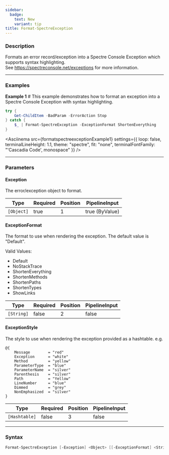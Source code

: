 ```yaml
---
sidebar:
  badge:
    text: New
    variant: tip
title: Format-SpectreException
---
```









### Description

Formats an error record/exception into a Spectre Console Exception which supports syntax highlighting.  
See https://spectreconsole.net/exceptions for more information.



---


### Examples


**Example 1**  # This example demonstrates how to format an exception into a Spectre Console Exception with syntax highlighting.



```powershell
try {
    Get-ChildItem -BadParam -ErrorAction Stop
} catch {
    $_ | Format-SpectreException -ExceptionFormat ShortenEverything
}
```
<Asciinema
    src={formatspectreexceptionExample1}
    settings={{
        loop: false,
        terminalLineHeight: 1.1,
        theme: "spectre",
        fit: "none",
        terminalFontFamily: "'Cascadia Code', monospace"
    }}
/>


---


### Parameters
#### **Exception**

The error/exception object to format.






|Type      |Required|Position|PipelineInput |
|----------|--------|--------|--------------|
|`[Object]`|true    |1       |true (ByValue)|



#### **ExceptionFormat**

The format to use when rendering the exception. The default value is "Default".



Valid Values:

* Default
* NoStackTrace
* ShortenEverything
* ShortenMethods
* ShortenPaths
* ShortenTypes
* ShowLinks






|Type      |Required|Position|PipelineInput|
|----------|--------|--------|-------------|
|`[String]`|false   |2       |false        |



#### **ExceptionStyle**

The style to use when rendering the exception provided as a hashtable. e.g. 
```
@{
    Message        = "red"
    Exception      = "white"
    Method         = "yellow"
    ParameterType  = "blue"
    ParameterName  = "silver"
    Parenthesis    = "silver"
    Path           = "Yellow"
    LineNumber     = "blue"
    Dimmed         = "grey"
    NonEmphasized  = "silver"
}
```






|Type         |Required|Position|PipelineInput|
|-------------|--------|--------|-------------|
|`[Hashtable]`|false   |3       |false        |





---


### Syntax
```powershell
Format-SpectreException [-Exception] <Object> [[-ExceptionFormat] <String>] [[-ExceptionStyle] <Hashtable>] [<CommonParameters>]
```
